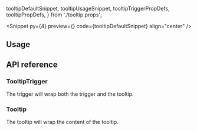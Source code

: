   tooltipDefaultSnippet,
  tooltipUsageSnippet,
  tooltipTriggerPropDefs,
  tooltipPropDefs,
} from './tooltip.props';

<PageTitle
  title="Tooltip"
  description="A tooltip displays a description of an element on hover or focus."
/>

<Snippet
  py={4}
  preview={<TooltipSnippet story="Default" />}
  code={tooltipDefaultSnippet}
  align="center"
/>

## Usage

<CodeBlock code={tooltipUsageSnippet} />

## API reference

### TooltipTrigger

The trigger will wrap both the trigger and the tooltip.

<PropsTable data={tooltipTriggerPropDefs} />

### Tooltip

The tooltip will wrap the content of the tooltip.

<PropsTable data={tooltipPropDefs} />

<Theming component="Tooltip" />

<ChangelogComponent component="tooltip" />
